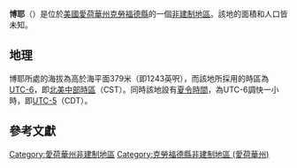 {{noteTA
|G1=USState
|G2=地名
|G3=Unit
}}
{{Infobox settlement
|official_name            = 博耶
|native_name = Boyer
|settlement_type          = [[非建制地區|非建制地區]]
|image_skyline            = 
|imagesize                = 
|image_map                = 
|mapsize                  = 
|pushpin_map              = USA Iowa
|pushpin_label            = 博耶
|pushpin_label_position   = top
|pushpin_map_caption      = 博耶在愛荷華州的位置
|subdivision_type         = [[世界政區索引|國家]]
|subdivision_type1        = [[美国州份|州份]]
|subdivision_type2        = [[愛荷華州行政区划|縣]]
|subdivision_name         = [[美国|美国]]
|subdivision_name1        = [[愛荷華州|愛荷華州]]
|subdivision_name2        = [[克勞福德縣_(愛荷華州)|克勞福德縣]]
|elevation_ft             = 1243
|elevation_m              = 379
|area_total_km2           = 
|area_total_sq_mi         = 
|area_land_km2            = 
|area_land_sq_mi          = 
|area_water_km2           = 
|area_water_sq_mi         = 
|population_as_of         = 2010
|population_footnotes     = 
|population_total         = 
|population_metro         = 
|population_density_km2   = auto
|population_density_sq_mi = auto
|timezone                 = [[北美中部时区|北美中部时区]]
|utc_offset               = -6
|coordinates              = {{coord|42|10|55|N|95|14|07|W|display=inline,title}}
| coor_pinpoint           = 
| coordinates_footnotes   = 
|timezone_DST             = CDT
|utc_offset_DST           = -5
|postal_code_type         = [[美國郵區編號|郵區編號]]
|postal_code              = 
|area_code                = {{link-en|电话区号563|Area code 563|563}}
|blank_name = [[地名信息系统|GNIS ID]]
|blank_info = 454787<ref name="GNIS">{{cite gnis|454787|Boyer}}</ref>
}}
'''博耶'''（{{lang-en|Boyer}}）是位於[[美國|美國]][[愛荷華州|愛荷華州]][[克勞福德縣_(愛荷華州)|克勞福德縣]]的一個[[非建制地區|非建制地區]]。該地的面積和人口皆未知。

== 地理 ==
博耶所處的海拔為高於海平面379米（即1243英呎），而該地所採用的時區為[[UTC-6|UTC-6]]，即[[北美中部時區|北美中部時區]]（CST）。同時該地設有[[夏令時間|夏令時間]]，為UTC-6調快一小時，即[[UTC-5|UTC-5]]（CDT）。

== 參考文獻 ==
{{reflist}}

{{克勞福德縣 (愛荷華州)}}

{{DEFAULTSORT:Boyer}}
[[Category:愛荷華州非建制地區|Category:愛荷華州非建制地區]]
[[Category:克勞福德縣非建制地區_(愛荷華州)|Category:克勞福德縣非建制地區 (愛荷華州)]]

{{Iowa-geo-stub}}